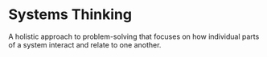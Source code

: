 # Systems Thinking

A holistic approach to problem-solving that focuses on how individual parts of a system interact and relate to one another.